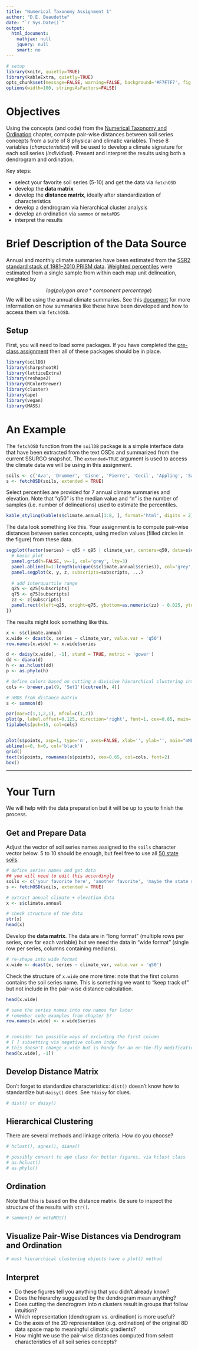 ```yaml
---
title: "Numerical Taxonomy Assignment 1"
author: "D.E. Beaudette"
date: "`r Sys.Date()`"
output:
  html_document:
    mathjax: null
    jquery: null
    smart: no
---
```


```r
# setup
library(knitr, quietly=TRUE)
library(kableExtra, quietly=TRUE)
opts_chunk$set(message=FALSE, warning=FALSE, background='#F7F7F7', fig.align='center', fig.retina=2, dev='png', tidy=FALSE, verbose=FALSE)
options(width=100, stringsAsFactors=FALSE)
```

# Objectives
Using the concepts (and code) from the [Numerical Taxonomy and Ordination](http://ncss-tech.github.io/stats_for_soil_survey/book2/numerical-tax.html) chapter, compute pair-wise distances between soil series concepts from a suite of 8 physical and climatic variables. These 8 variables (*characteristics*) will be used to develop a climate signature for each soil series (*individual*). Present and interpret the results using both a dendrogram and ordination.

Key steps:

 * select your favorite soil series (5-10) and get the data via `fetchOSD`
 * develop the **data matrix**
 * develop the **distance matrix**, ideally after standardization of characteristics
 * develop a dendrogram via hierarchical cluster analysis
 * develop an ordination via `sammon` or `metaMDS`
 * interpret the results


# Brief Description of the Data Source
Annual and monthly climate summaries have been estimated from the [SSR2 standard stack of 1981--2010 PRISM data](https://ncss-tech.github.io/soilReports/docs/region2_mu-comparison-data-sources.html). [Weighted percentiles](https://www.rdocumentation.org/packages/Hmisc/versions/4.1-1/topics/wtd.stats) were estimated from a single sample from within each map unit delineation, weighted by 

$$log(polygon\ area * component\ percentage)$$
We will be using the annual climate summaries. See this [document](http://ncss-tech.github.io/AQP/soilDB/soil-series-query-functions.html) for more information on how summaries like these have been developed and how to access them via `fetchOSD`.


## Setup

First, you will need to load some packages. If you have completed the [pre-class assignment](http://ncss-tech.github.io/stats_for_soil_survey/chapters/0_pre-class-assignment/pre-class-assignment.html) then all of these packages should be in place.
```r
library(soilDB)
library(sharpshootR)
library(latticeExtra)
library(reshape2)
library(RColorBrewer)
library(cluster)
library(ape)
library(vegan)
library(MASS)
```



# An Example

The `fetchOSD` function from the `soilDB` package is a simple interface data that have been extracted from the text OSDs and summarized from the current SSURGO snapshot. The `extended=TRUE` argument is used to access the climate data we will be using in this assignment.
```r
soils <- c('Ava', 'Drummer', 'Cisne', 'Pierre', 'Cecil', 'Appling', 'San Joaquin', 'Redding', 'Corning')
s <- fetchOSD(soils, extended = TRUE)
```

Select percentiles are provided for 7 annual climate summaries and elevation. Note that "q50" is the median value and "n" is the number of samples (i.e. number of delineations) used to estimate the percentiles.
```r
kable_styling(kable(s$climate.annual[1:8, ], format='html', digits = 2), font_size = 9, full_width = FALSE)
```


The data look something like this. Your assignment is to compute pair-wise distances between series concepts, using median values (filled circles in the figure) from these data.
```r
segplot(factor(series) ~ q05 + q95 | climate_var, centers=q50, data=s$climate.annual, draw.bands=FALSE, segments.fun=panel.arrows, ends='both', angle=90, length=1, unit='mm', scales=list(y=list(alternating=3), x=list(relation='free')), as.table=TRUE, col='RoyalBlue', strip=strip.custom(bg=grey(0.85), par.strip.text=list(cex=0.7)), xlab='5th-25th-50th-75th-95th Percentiles', panel=function(x, y, z, q25=s$climate.annual$q25, q75=s$climate.annual$q75, subscripts, ...) {
  # basic plot
  panel.grid(h=FALSE, v=-1, col='grey', lty=3)
  panel.abline(h=1:length(unique(s$climate.annual$series)), col='grey', lty=3)
  panel.segplot(x, y, z, subscripts=subscripts, ...)
  
  # add interquartile range
  q25 <- q25[subscripts]
  q75 <- q75[subscripts]
  zz <- z[subscripts]
  panel.rect(xleft=q25, xright=q75, ybottom=as.numeric(zz) - 0.025, ytop=as.numeric(zz) + 0.025, border='RoyalBlue', col='RoyalBlue')
})
```

The results might look something like this.
```r
x <- s$climate.annual
x.wide <- dcast(x, series ~ climate_var, value.var = 'q50')
row.names(x.wide) <- x.wide$series

d <- daisy(x.wide[, -1], stand = TRUE, metric = 'gower')
dd <- diana(d)
h <- as.hclust(dd)
p <- as.phylo(h)

# define colors based on cutting a divisive hierarchical clustering into 4 groups
cols <- brewer.pal(9, 'Set1')[cutree(h, 4)]

# nMDS from distance matrix
s <- sammon(d)

par(mar=c(1,1,2,1), mfcol=c(1,2))
plot(p, label.offset=0.125, direction='right', font=1, cex=0.85, main='Divisive Hierarchical Clustering')
tiplabels(pch=15, col=cols)


plot(s$points, asp=1, type='n', axes=FALSE, xlab='', ylab='', main="nMDS by Sammon's Non-Linear Mapping", xlim=c(-0.3, 0.6))
abline(v=0, h=0, col='black')
grid()
text(s$points, rownames(s$points), cex=0.65, col=cols, font=2)
box()
```

---------------------


# Your Turn
We will help with the data preparation but it will be up to you to finish the process.

## Get and Prepare Data
Adjust the vector of soil series names assigned to the `soils` character vector below. 5 to 10 should be enough, but feel free to use all [50 state soils](https://raw.githubusercontent.com/ncss-tech/soil-color-book/master/state-soils/state_soils.csv).
```r
# define series names and get data
## you will need to edit this accordingly
soils <- c('your favorite here', 'another favorite', 'maybe the state soil', ...)
s <- fetchOSD(soils, extended = TRUE)

# extract annual climate + elevation data
x <- s$climate.annual

# check structure of the data
str(x)
head(x)
```

Develop the **data matrix**. The data are in "long format" (multiple rows per series, one for each variable) but we need the data in "wide format" (single row per series, columns containing medians).
```r
# re-shape into wide format
x.wide <- dcast(x, series ~ climate_var, value.var = 'q50')
```

Check the structure of `x.wide` one more time: note that the first column contains the soil series name. This is something we want to "keep track of" but not include in the pair-wise distance calculation.
```r
head(x.wide)

# save the series names into row names for later
# remember code examples from chapter 5?
row.names(x.wide) <- x.wide$series


# consider two possible ways of excluding the first column
# [ ] subsetting via negative column index
# this doesn't change x.wide but is handy for an on-the-fly modification
head(x.wide[, -1])
```

## Develop Distance Matrix
Don't forget to standardize characteristics: `dist()` doesn't know how to standardize but `daisy()` does. See `?daisy` for clues.

```r
# dist() or daisy() 

```

## Hierarchical Clustering
There are several methods and linkage criteria. How do you choose?
```r
# hclust(), agnes(), diana()

# possibly convert to ape class for better figures, via hclust class
# as.hclust()
# as.phylo()
```

## Ordination
Note that this is based on the distance matrix. Be sure to inspect the structure of the results with `str()`.
```r
# sammon() or metaMDS()

```

## Visualize Pair-Wise Distances via Dendrogram and Ordination
```r
# most hierarchical clustering objects have a plot() method

```

## Interpret
 * Do these figures tell you anything that you didn't already know? 
 * Does the hierarchy suggested by the dendrogram mean anything? 
 * Does cutting the dendrogram into $n$ clusters result in groups that follow intuition? 
 * Which representation (dendrogram vs. ordination) is more useful? 
 * Do the axes of the 2D representation (e.g. ordination) of the original 8D data space map to meaningful climatic gradients? 
 * How might we use the pair-wise distances computed from select characteristics of all soil series concepts?




